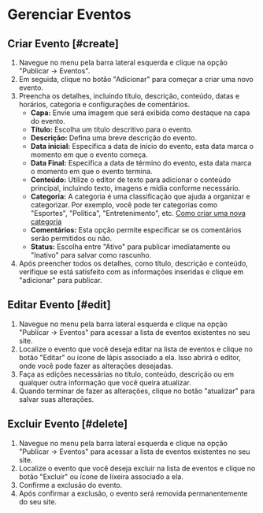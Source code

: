 # Gerenciar Eventos

## Criar Evento [#create]
1. Navegue no menu pela barra lateral esquerda e clique na opção "Publicar -> Eventos".
2. Em seguida, clique no botão "Adicionar" para começar a criar uma novo evento.
3. Preencha os detalhes, incluindo título, descrição, conteúdo, datas e horários, categoria e configurações de comentários.
    - **Capa:** Envie uma imagem que será exibida como destaque na capa do evento.
    - **Título:** Escolha um título descritivo para o evento.
    - **Descrição:** Defina uma breve descrição do evento.
    - **Data inicial:** Especifica a data de início do evento, esta data marca o momento em que o evento começa.
    - **Data Final:** Especifica a data de término do evento, esta data marca o momento em que o evento termina.
    - **Conteúdo:** Utilize o editor de texto para adicionar o conteúdo principal, incluindo texto, imagens e mídia conforme necessário.
    - **Categoria:** A categoria é uma classificação que ajuda a organizar e categorizar. Por exemplo, você pode ter categorias como "Esportes", "Política", "Entretenimento", etc. [Como criar uma nova categoria](categories#create)
    - **Comentários:** Esta opção permite especificar se os comentários serão permitidos ou não.
    - **Status:** Escolha entre "Ativo" para publicar imediatamente ou "Inativo" para salvar como rascunho.
4. Após preencher todos os detalhes, como título, descrição e conteúdo, verifique se está satisfeito com as informações inseridas e clique em "adicionar" para publicar.

## Editar Evento [#edit]
1. Navegue no menu pela barra lateral esquerda e clique na opção "Publicar -> Eventos" para acessar a lista de eventos existentes no seu site.
2. Localize o evento que você deseja editar na lista de eventos e clique no botão "Editar" ou ícone de lápis associado a ela. Isso abrirá o editor, onde você pode fazer as alterações desejadas.
3. Faça as edições necessárias no título, conteúdo, descrição ou em qualquer outra informação que você queira atualizar.
4. Quando terminar de fazer as alterações, clique no botão "atualizar" para salvar suas alterações.

## Excluir Evento [#delete]
1. Navegue no menu pela barra lateral esquerda e clique na opção "Publicar -> Eventos" para acessar a lista de eventos existentes no seu site.
2. Localize o evento que você deseja excluir na lista de eventos e clique no botão "Excluir" ou ícone de lixeira associado a ela.
3. Confirme a exclusão do evento.
4. Após confirmar a exclusão, o evento será removida permanentemente do seu site.
